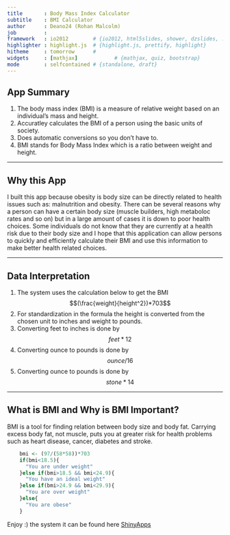 ```yaml
---
title       : Body Mass Index Calculator
subtitle    : BMI Calculator
author      : Deano24 (Rohan Malcolm)
job         : 
framework   : io2012        # {io2012, html5slides, shower, dzslides, ...}
highlighter : highlight.js  # {highlight.js, prettify, highlight}
hitheme     : tomorrow      # 
widgets     : [mathjax]            # {mathjax, quiz, bootstrap}
mode        : selfcontained # {standalone, draft}
---
```


## App Summary
1. The body mass index (BMI) is a measure of relative weight based on an individual's mass and height.
2. Accuratley calculates the BMI of a person using the basic units of society.
3. Does automatic conversions so you don't have to.
4. BMI stands for Body Mass Index which is a ratio between weight and height.

---

## Why this App

I built this app because obesity is body size can be directly related to health issues such as: malnutrition and obesity. There can be several reasons why a person can have a certain body size (muscle builders, high metaboloc rates and so on) but in a large amount of cases it is down to poor health choices.
Some individuals do not know that they are currently at a health risk due to their body size and I hope that this application can allow persons to quickly and efficiently calculate their BMI and use this information to make better health related choices.

---

## Data Interpretation

1. The system uses the calculation below to get the BMI $$(\frac{weight}{height^2})*703$$
2. For standardization in the formula the height is converted from the chosen unit to inches and weight to pounds.
3. Converting feet to inches is done by $$feet*12$$
4. Converting ounce to pounds is done by $$ounce/16$$
5. Converting ounce to pounds is done by $$stone*14$$

---

## What is BMI and Why is BMI Important?

BMI is a tool for finding relation between body size and body fat. Carrying excess body fat, not muscle, puts you at greater risk for health problems such as heart disease, cancer, diabetes and stroke. 
```r
    bmi <- (97/(58*58))*703
    if(bmi<18.5){
      "You are under weight"
    }else if(bmi>18.5 && bmi<24.9){
      "You have an ideal weight"
    }else if(bmi>24.9 && bmi<29.9){
      "You are over weight"
    }else{
      "You are obese"
    }
```
Enjoy :) the system it can be found here [ShinyApps](https://deano24.shinyapps.io/CourseProject/) 
